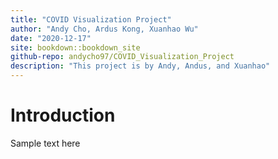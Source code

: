 ```yaml
--- 
title: "COVID Visualization Project"
author: "Andy Cho, Ardus Kong, Xuanhao Wu"
date: "2020-12-17"
site: bookdown::bookdown_site
github-repo: andycho97/COVID_Visualization_Project
description: "This project is by Andy, Andus, and Xuanhao"
---
```



# Introduction

Sample text here

